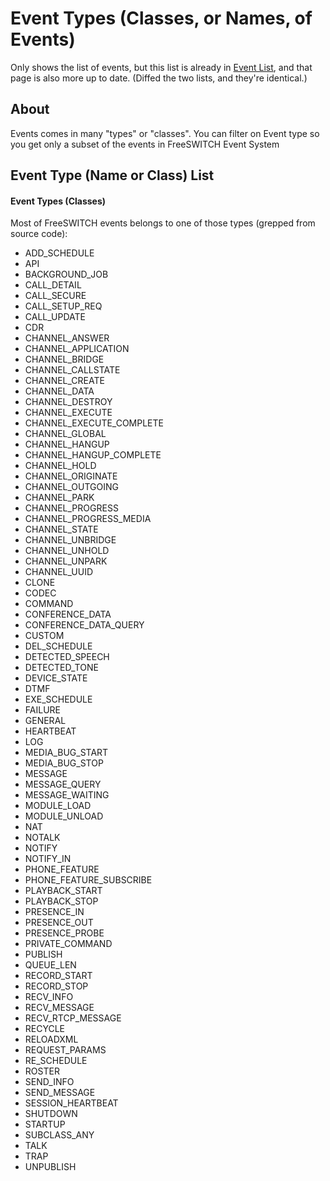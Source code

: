
# Event Types (Classes, or Names, of Events) 

 

Only shows the list of events, but this list is already in [Event List](./Introduction/Event-System/Event-List_7143557.mdx#nat), and that page is also more up to date. (Diffed the two lists, and they're identical.)

## About

Events comes in many "types" or "classes". You can filter on Event type so you get only a subset of the events in FreeSWITCH Event System


## Event Type (Name or Class) List

#### Event Types (Classes)

Most of FreeSWITCH events belongs to one of those types (grepped from source code):

* ADD\_SCHEDULE
* API
* BACKGROUND\_JOB
* CALL\_DETAIL
* CALL\_SECURE
* CALL\_SETUP\_REQ
* CALL\_UPDATE
* CDR
* CHANNEL\_ANSWER
* CHANNEL\_APPLICATION
* CHANNEL\_BRIDGE
* CHANNEL\_CALLSTATE
* CHANNEL\_CREATE
* CHANNEL\_DATA
* CHANNEL\_DESTROY
* CHANNEL\_EXECUTE
* CHANNEL\_EXECUTE\_COMPLETE
* CHANNEL\_GLOBAL
* CHANNEL\_HANGUP
* CHANNEL\_HANGUP\_COMPLETE
* CHANNEL\_HOLD
* CHANNEL\_ORIGINATE
* CHANNEL\_OUTGOING
* CHANNEL\_PARK
* CHANNEL\_PROGRESS
* CHANNEL\_PROGRESS\_MEDIA
* CHANNEL\_STATE
* CHANNEL\_UNBRIDGE
* CHANNEL\_UNHOLD
* CHANNEL\_UNPARK
* CHANNEL\_UUID
* CLONE
* CODEC
* COMMAND
* CONFERENCE\_DATA
* CONFERENCE\_DATA\_QUERY
* CUSTOM
* DEL\_SCHEDULE
* DETECTED\_SPEECH
* DETECTED\_TONE
* DEVICE\_STATE
* DTMF
* EXE\_SCHEDULE
* FAILURE
* GENERAL
* HEARTBEAT
* LOG
* MEDIA\_BUG\_START
* MEDIA\_BUG\_STOP
* MESSAGE
* MESSAGE\_QUERY
* MESSAGE\_WAITING
* MODULE\_LOAD
* MODULE\_UNLOAD
* NAT
* NOTALK
* NOTIFY
* NOTIFY\_IN
* PHONE\_FEATURE
* PHONE\_FEATURE\_SUBSCRIBE
* PLAYBACK\_START
* PLAYBACK\_STOP
* PRESENCE\_IN
* PRESENCE\_OUT
* PRESENCE\_PROBE
* PRIVATE\_COMMAND
* PUBLISH
* QUEUE\_LEN
* RECORD\_START
* RECORD\_STOP
* RECV\_INFO
* RECV\_MESSAGE
* RECV\_RTCP\_MESSAGE
* RECYCLE
* RELOADXML
* REQUEST\_PARAMS
* RE\_SCHEDULE
* ROSTER
* SEND\_INFO
* SEND\_MESSAGE
* SESSION\_HEARTBEAT
* SHUTDOWN
* STARTUP
* SUBCLASS\_ANY
* TALK
* TRAP
* UNPUBLISH


